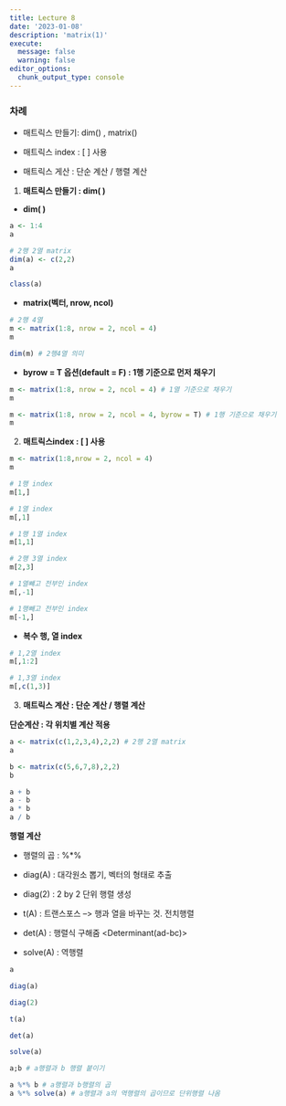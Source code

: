```yaml
---
title: Lecture 8 
date: '2023-01-08'
description: 'matrix(1)'
execute: 
  message: false
  warning: false
editor_options: 
  chunk_output_type: console
---
```


### 차례

-   매트릭스 만들기: dim() , matrix()

-   매트릭스 index : \[ \] 사용

-   매트릭스 게산 : 단순 계산 / 행렬 계산

1.  **매트릭스 만들기 : dim( )**

-   **dim( )**

```r
a <- 1:4
a

# 2행 2열 matrix 
dim(a) <- c(2,2)
a

class(a)
```

-   **matrix(벡터, nrow, ncol)**

```r
# 2행 4열
m <- matrix(1:8, nrow = 2, ncol = 4)
m

dim(m) # 2행4열 의미 
```

-   **byrow = T 옵션(default = F) : 1행 기준으로 먼저 채우기**

```r
m <- matrix(1:8, nrow = 2, ncol = 4) # 1열 기준으로 채우기 
m

m <- matrix(1:8, nrow = 2, ncol = 4, byrow = T) # 1행 기준으로 채우기
m
```

2.  **매트릭스index : \[ \] 사용**

```r
m <- matrix(1:8,nrow = 2, ncol = 4)
m

# 1행 index
m[1,]

# 1열 index
m[,1]

# 1행 1열 index
m[1,1]

# 2행 3열 index
m[2,3]

# 1열뺴고 전부인 index
m[,-1]

# 1행빼고 전부인 index
m[-1,]
```

-   **복수 행, 열 index**

```r
# 1,2열 index
m[,1:2]

# 1,3열 index
m[,c(1,3)]
```

3.  **매트릭스 계산 : 단순 계산 / 행렬 계산**

**단순계산 : 각 위치별 계산 적용**

```r
a <- matrix(c(1,2,3,4),2,2) # 2행 2열 matrix
a

b <- matrix(c(5,6,7,8),2,2)
b

a + b 
a - b
a * b 
a / b
```

**행렬 계산**

-   행렬의 곱 : %\*%

-   diag(A) : 대각원소 뽑기, 벡터의 형태로 추출

-   diag(2) : 2 by 2 단위 행렬 생성

-   t(A) : 트랜스포스 --\> 행과 열을 바꾸는 것. 전치행렬

-   det(A) : 행렬식 구해줌 \<Determinant(ad-bc)\>

-   solve(A) : 역행렬

```r
a

diag(a) 

diag(2) 

t(a)

det(a)

solve(a)

a;b # a행렬과 b 행렬 붙이기

a %*% b # a행렬과 b행렬의 곱
a %*% solve(a) # a행렬과 a의 역행렬의 곱이므로 단위행렬 나옴 
```

